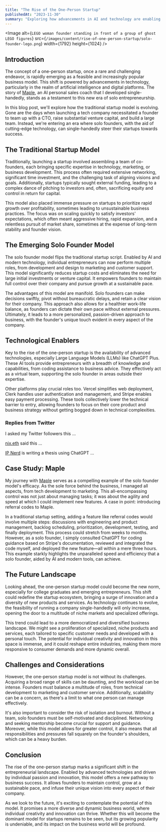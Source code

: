```yaml
---
title: "The Rise of the One-Person Startup"
publishedAt: "2023-11-30"
summary: "Exploring how advancements in AI and technology are enabling solo founders to efficiently manage multiple aspects of a startup, challenging the traditional model of team-based startups."
---
```


<Image
  alt={`LEGO woman founder standing in front of a group of ghost LEGO figures`}
  src={`/images/content/rise-of-one-person-startup/solo-founder-lego.png`}
  width={1792}
  height={1024}
/>

## Introduction

The concept of a one-person startup, once a rare and challenging endeavor, is rapidly emerging as a feasible and increasingly popular business model. This shift is powered by advancements in technology, particularly in the realm of artificial intelligence and digital platforms. The story of [Maple](https://maple.coach), an AI personal sales coach that I developed single-handedly, stands as a testament to this new era of solo entrepreneurship.

In this blog post, we'll explore how the traditional startup model is evolving. Gone are the days when launching a tech company necessitated a founder to team up with a CTO, raise substantial venture capital, and build a large team. Instead, we're entering an era where solo founders, with the aid of cutting-edge technology, can single-handedly steer their startups towards success.

## The Traditional Startup Model

Traditionally, launching a startup involved assembling a team of co-founders, each bringing specific expertise in technology, marketing, or business development. This process often required extensive networking, significant time investment, and the challenging task of aligning visions and goals. Additionally, startups typically sought external funding, leading to a complex dance of pitching to investors and, often, sacrificing equity and control in return for capital.

This model also placed immense pressure on startups to prioritize rapid growth over profitability, sometimes leading to unsustainable business practices. The focus was on scaling quickly to satisfy investors' expectations, which often meant aggressive hiring, rapid expansion, and a relentless pursuit of market share, sometimes at the expense of long-term stability and founder vision.

## The Emerging Solo Founder Model

The solo founder model flips the traditional startup script. Enabled by AI and modern technology, individual entrepreneurs can now perform multiple roles, from development and design to marketing and customer support. This model significantly reduces startup costs and eliminates the need for large initial investments or venture capital. It empowers founders to maintain full control over their company and pursue growth at a sustainable pace.

The advantages of this model are manifold. Solo founders can make decisions swiftly, pivot without bureaucratic delays, and retain a clear vision for their company. This approach also allows for a healthier work-life balance, as founders can dictate their own pace without external pressures. Ultimately, it leads to a more personalized, passion-driven approach to business, with the founder's unique touch evident in every aspect of the company.

## Technological Enablers

Key to the rise of the one-person startup is the availability of advanced technologies, especially Large Language Models (LLMs) like ChatGPT Plus. These AI tools provide entrepreneurs with a breadth of knowledge and capabilities, from coding assistance to business advice. They effectively act as a virtual team, supporting the solo founder in areas outside their expertise.

Other platforms play crucial roles too. Vercel simplifies web deployment, Clerk handles user authentication and management, and Stripe enables easy payment processing. These tools collectively lower the technical barrier to entry, allowing founders to focus on their core product and business strategy without getting bogged down in technical complexities.

### Replies from Twitter

I asked my Twitter followers this ...

<StaticTweet id="1730354521316982826" />

[nix.eth](https://twitter.com/nix_eth) said this ...

<StaticTweet id="1730364074532475251" />

[IP Nerd](https://twitter.com/NftCopyright) is writing a thesis using ChatGPT ...

<StaticTweet id="1730444996778537015" />

## Case Study: Maple

My journey with [Maple](https://maple.coach) serves as a compelling example of the solo founder model's efficacy. As the sole force behind the business, I managed all aspects, from tech development to marketing. This all-encompassing control was not just about managing tasks; it was about the agility and speed at which I could implement new features. A case in point: introducing referral codes to Maple.

In a traditional startup setting, adding a feature like referral codes would involve multiple steps: discussions with engineering and product management, backlog scheduling, prioritization, development, testing, and finally deployment. This process could stretch from weeks to months. However, as a solo founder, I simply consulted ChatGPT for coding guidance based on Stripe's documentation, reviewed and integrated the code myself, and deployed the new feature—all within a mere three hours. This example starkly highlights the unparalleled speed and efficiency that a solo founder, aided by AI and modern tools, can achieve.

## The Future Landscape

Looking ahead, the one-person startup model could become the new norm, especially for college graduates and emerging entrepreneurs. This shift could redefine the startup ecosystem, bringing a surge of innovation and a diversity of new products and services. As technology continues to evolve, the feasibility of running a company single-handedly will only increase, opening the door to a multitude of niche markets and specialized offerings.

This trend could lead to a more democratized and diversified business landscape. We might see a proliferation of specialized, niche products and services, each tailored to specific customer needs and developed with a personal touch. The potential for individual creativity and innovation in this space is immense, and it could reshape entire industries, making them more responsive to consumer demands and more dynamic overall.

## Challenges and Considerations

However, the one-person startup model is not without its challenges. Acquiring a broad range of skills can be daunting, and the workload can be intense. Founders must balance a multitude of roles, from technical development to marketing and customer service. Additionally, scalability can be a concern, as there's a limit to what one person can manage effectively.

It's also important to consider the risk of isolation and burnout. Without a team, solo founders must be self-motivated and disciplined. Networking and seeking mentorship become crucial for support and guidance. Moreover, while this model allows for greater control, it also means that all responsibilities and pressures fall squarely on the founder's shoulders, which can be a heavy burden.

## Conclusion

The rise of the one-person startup marks a significant shift in the entrepreneurial landscape. Enabled by advanced technologies and driven by individual passion and innovation, this model offers a new pathway to business success. It allows founders to maintain control, grow at a sustainable pace, and infuse their unique vision into every aspect of their company.

As we look to the future, it's exciting to contemplate the potential of this model. It promises a more diverse and dynamic business world, where individual creativity and innovation can thrive. Whether this will become the dominant model for startups remains to be seen, but its growing popularity is undeniable, and its impact on the business world will be profound.
